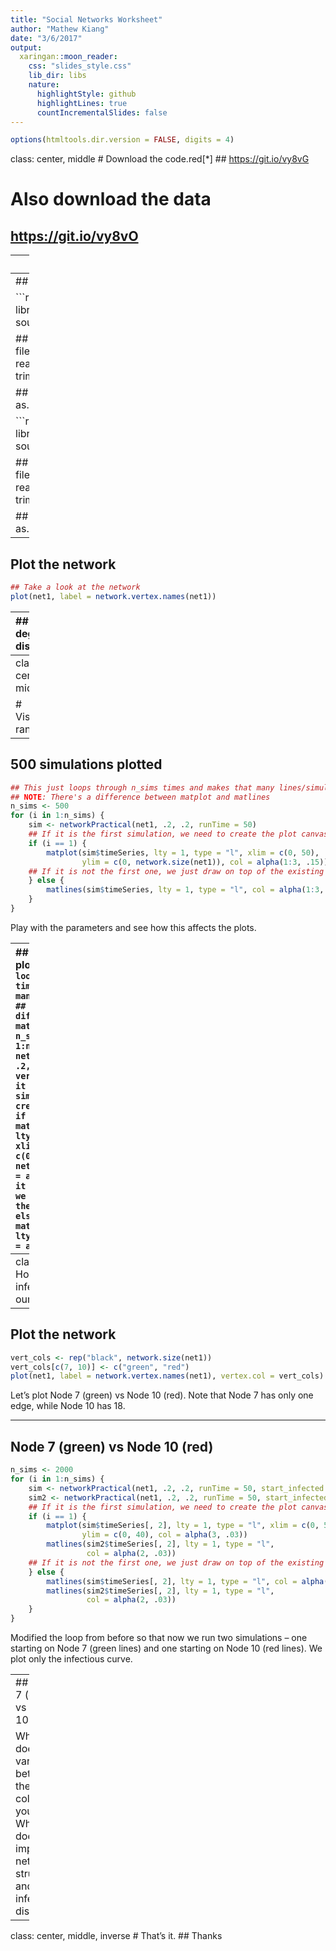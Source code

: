 ```yaml
---
title: "Social Networks Worksheet"
author: "Mathew Kiang"
date: "3/6/2017"
output:
  xaringan::moon_reader:
    css: "slides_style.css"
    lib_dir: libs
    nature:
      highlightStyle: github
      highlightLines: true
      countIncrementalSlides: false
---
```


```r
options(htmltools.dir.version = FALSE, digits = 4)
```

class: center, middle
# Download the code.red[*]
## [https://git.io/vy8vG](https://git.io/vy8vG)

# Also download the data
## [https://git.io/vy8vO](https://git.io/vy8vO)

---
class: center, middle

# Question 1: Import a network, plot it, plot the degree distribution

---
## Import a network

```r
## Load the libraries (install if necessary)
library(network)
library(tidyverse)
source('./code/network_practical.R')

## Load up data (make sure you have the right file path)
mat1 <- read_csv('./data/unnamed_contact_network.csv', trim_ws = TRUE)

## Convert the matrix into a network
net1 <- as.network(mat1, directed = FALSE)
```

```r
## Load the libraries (install if necessary)
library(network)
library(tidyverse)
source('./code/network_practical.R')

## Load up data (make sure you have the right file path)
mat1 <- read_csv('./data/unnamed_contact_network.csv', trim_ws = TRUE)

## Convert the matrix into a network
net1 <- as.network(mat1, directed = FALSE)
```

---
## Plot the network

```r
## Take a look at the network
plot(net1, label = network.vertex.names(net1))
```

---
## Plot the degree distribution

```r
deg <- NULL
for(i in 1:network.size(net1)) {
    deg <- rbind(deg, length(get.neighborhood(net1, i))) 
}
hist(deg)
```

---
class: center, middle

# Visualizing randomness
---
## 500 simulations plotted
```r
## This just loops through n_sims times and makes that many lines/simulations
## NOTE: There's a difference between matplot and matlines
n_sims <- 500
for (i in 1:n_sims) {
    sim <- networkPractical(net1, .2, .2, runTime = 50)
    ## If it is the first simulation, we need to create the plot canvas
    if (i == 1) {
        matplot(sim$timeSeries, lty = 1, type = "l", xlim = c(0, 50), 
                ylim = c(0, network.size(net1)), col = alpha(1:3, .15))
    ## If it is not the first one, we just draw on top of the existing canvas
    } else {
        matlines(sim$timeSeries, lty = 1, type = "l", col = alpha(1:3, .15))
    }
}
```

Play with the parameters and see how this affects the plots.

---
## 500 simulations plotted
```r
## This just loops through n_sims times and makes that many lines/simulations
## NOTE: There's a difference between matplot and matlines
n_sims <- 500
for (i in 1:n_sims) {
    sim <- networkPractical(net1, .2, .2, runTime = 50, verbose = FALSE)
    ## If it is the first simulation, we need to create the plot canvas
    if (i == 1) {
        matplot(sim$timeSeries, lty = 1, type = "l", xlim = c(0, 50), 
                ylim = c(0, network.size(net1)), col = alpha(1:3, .15))
    ## If it is not the first one, we just draw on top of the existing canvas
    } else {
        matlines(sim$timeSeries, lty = 1, type = "l", col = alpha(1:3, .15))
    }
}
```

---
class: center, middle
# How does the starting infectious person change our model?

---

## Plot the network

```r
vert_cols <- rep("black", network.size(net1))
vert_cols[c(7, 10)] <- c("green", "red")
plot(net1, label = network.vertex.names(net1), vertex.col = vert_cols)
```

Let's plot Node 7 (green) vs Node 10 (red). Note that Node 7 has only one edge, while Node 10 has 18. 

---

## Node 7 (green) vs Node 10 (red)
```r
n_sims <- 2000
for (i in 1:n_sims) {
    sim <- networkPractical(net1, .2, .2, runTime = 50, start_infected = 7)
    sim2 <- networkPractical(net1, .2, .2, runTime = 50, start_infected = 10)
    ## If it is the first simulation, we need to create the plot canvas
    if (i == 1) {
        matplot(sim$timeSeries[, 2], lty = 1, type = "l", xlim = c(0, 50), 
                ylim = c(0, 40), col = alpha(3, .03))
        matlines(sim2$timeSeries[, 2], lty = 1, type = "l", 
                 col = alpha(2, .03))
    ## If it is not the first one, we just draw on top of the existing canvas
    } else {
        matlines(sim$timeSeries[, 2], lty = 1, type = "l", col = alpha(3, .03))
        matlines(sim2$timeSeries[, 2], lty = 1, type = "l", 
                 col = alpha(2, .03))
    }
}
```

Modified the loop from before so that now we run two simulations -- one starting on Node 7 (green lines) and one starting on Node 10 (red lines). We plot only the infectious curve.

---
## Node 7 (green) vs Node 10 (red)
```r
n_sims <- 2000
for (i in 1:n_sims) {
    sim <- networkPractical(net1, .2, .2, runTime = 50, start_infected = 7, verbose = FALSE)
    sim2 <- networkPractical(net1, .2, .2, runTime = 50, start_infected = 10, verbose = FALSE)
    ## If it is the first simulation, we need to create the plot canvas
    if (i == 1) {
        matplot(sim$timeSeries[, 2], lty = 1, type = "l", xlim = c(0, 50), 
                ylim = c(0, 40), col = alpha(3, .03))
        matlines(sim2$timeSeries[, 2], lty = 1, type = "l", 
                 col = alpha(2, .03))
    ## If it is not the first one, we just draw on top of the existing canvas
    } else {
        matlines(sim$timeSeries[, 2], lty = 1, type = "l", col = alpha(3, .03))
        matlines(sim2$timeSeries[, 2], lty = 1, type = "l", 
                 col = alpha(2, .03))
    }
}
```

What does the variation between the two colors tell you? What does this imply for network structure and infectious diseases?
---

class: center, middle, inverse
# That's it.
## Thanks
